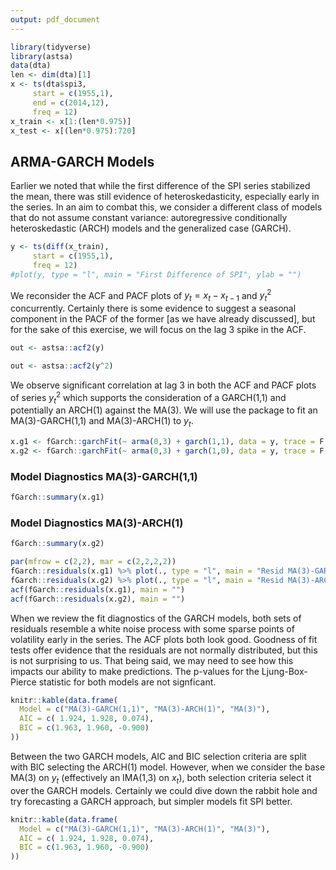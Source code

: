 ```yaml
---
output: pdf_document
---
```


```r
library(tidyverse)
library(astsa)
data(dta)
len <- dim(dta)[1]
x <- ts(dta$spi3,
     start = c(1955,1),
     end = c(2014,12),
     freq = 12)
x_train <- x[1:(len*0.975)]
x_test <- x[(len*0.975):720]
```

## ARMA-GARCH Models
Earlier we noted that while the first difference of the SPI series stabilized the mean, there was still evidence of heteroskedasticity, especially early in the series. In an aim to combat this, we consider a different class of models that do not assume constant variance: autoregressive conditionally heteroskedastic (ARCH) models and the generalized case (GARCH).

```r
y <- ts(diff(x_train),
     start = c(1955,1),
     freq = 12)
#plot(y, type = "l", main = "First Difference of SPI", ylab = "")
```

We reconsider the ACF and PACF plots of $y_t = x_t - x_{t-1}$ and $y_t^2$ concurrently. Certainly there is some evidence to suggest a seasonal component in the PACF of the former [as we have already discussed], but for the sake of this exercise, we will focus on the lag 3 spike in the ACF.

```r
out <- astsa::acf2(y)
```

```r
out <- astsa::acf2(y^2)
```

We observe significant correlation at lag 3 in both the ACF and PACF plots of series $y_t^2$ which supports the consideration of a GARCH(1,1) and potentially an ARCH(1) against the MA(3). We will use the \textbf{fGarch} package to fit an MA(3)-GARCH(1,1) and MA(3)-ARCH(1) to $y_t$.

```r
x.g1 <- fGarch::garchFit(~ arma(0,3) + garch(1,1), data = y, trace = F, include.mean = F)
x.g2 <- fGarch::garchFit(~ arma(0,3) + garch(1,0), data = y, trace = F, include.mean = F)
```

### Model Diagnostics MA(3)-GARCH(1,1)
```r
fGarch::summary(x.g1)
```

### Model Diagnostics MA(3)-ARCH(1)
```r
fGarch::summary(x.g2)
```

```r
par(mfrow = c(2,2), mar = c(2,2,2,2))
fGarch::residuals(x.g1) %>% plot(., type = "l", main = "Resid MA(3)-GARCH(1,1)", xlab = "")
fGarch::residuals(x.g2) %>% plot(., type = "l", main = "Resid MA(3)-ARCH(1)", xlab = "")
acf(fGarch::residuals(x.g1), main = "")
acf(fGarch::residuals(x.g2), main = "")
```

When we review the fit diagnostics of the GARCH models, both sets of residuals resemble a white noise process with some sparse points of volatility early in the series. The ACF plots both look good. Goodness of fit tests offer evidence that the residuals are not normally distributed, but this is not surprising to us. That being said, we may need to see how this impacts our ability to make predictions. The p-values for the Ljung-Box-Pierce statistic for both models are not signficant.

```r
knitr::kable(data.frame(
  Model = c("MA(3)-GARCH(1,1)", "MA(3)-ARCH(1)", "MA(3)"),
  AIC = c( 1.924, 1.928, 0.074),
  BIC = c(1.963, 1.960, -0.900)
))
```

Between the two GARCH models, AIC and BIC selection criteria are split with BIC selecting the ARCH(1) model. However, when we consider the base MA(3) on $y_t$ (effectively an IMA(1,3) on $x_t$), both selection criteria select it over the GARCH models. Certainly we could dive down the rabbit hole and try forecasting a GARCH approach, but simpler models fit SPI better.

```r
knitr::kable(data.frame(
  Model = c("MA(3)-GARCH(1,1)", "MA(3)-ARCH(1)", "MA(3)"),
  AIC = c( 1.924, 1.928, 0.074),
  BIC = c(1.963, 1.960, -0.900)
))
```